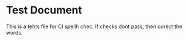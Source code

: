 # Test Document

This is a tehts file for CI spellh chec. If checks dont pass, then corect the words.
